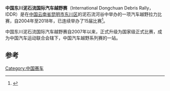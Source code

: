 {{refimprove|time=2013-06-28T06:31:19+00:00}}

'''中国东川泥石流国际汽车越野赛'''（International Dongchuan Debris Rally，IDDR）是在[[中国|中国]][[云南省|云南省]][[昆明市|昆明市]][[东川区|东川区]]的泥石流河谷中举办的一项汽车越野拉力比赛，自2004年至2018年，已连续举办了15届比赛<ref>{{cite web |title=东川泥石流国际汽车越野赛4月29日启幕 |url=http://news.sina.com.cn/c/2018-04-08/doc-ifyteqtq5578840.shtml |website=新浪新闻 |accessdate=2019-01-24 |date=2018-04-08 |archive-date=2019-01-24 |archive-url=https://web.archive.org/web/20190124203301/http://news.sina.com.cn/c/2018-04-08/doc-ifyteqtq5578840.shtml |dead-url=no }}</ref>。

中国东川泥石流国际汽车越野赛自2007年以来，正式升级为国家级正式比赛，成为中国汽车运动联合会辖下，中国汽车越野系列赛的一站。

==参考==
{{reflist}}

[[Category:中国赛车|Category:中国赛车]]
{{Yunnan-stub}}